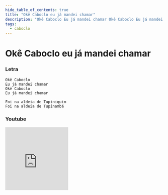 ```yaml
---
hide_table_of_contents: true
title: "Okê Caboclo eu já mandei chamar"
description: "Okê Caboclo Eu já mandei chamar Okê Caboclo Eu já mandei chamar Foi na aldeia de Tupiniquim Foi na aldeia de Tupinambá"
tags:
  - caboclo
---
```


# Okê Caboclo eu já mandei chamar

### Letra

```text
Okê Caboclo
Eu já mandei chamar
Okê Caboclo
Eu já mandei chamar

Foi na aldeia de Tupiniquim
Foi na aldeia de Tupinambá
```

### Youtube

<iframe
  width="200"
  height="200"
  src="https://www.youtube.com/embed/N7fDC077lkA"
  title="YouTube video player"
  frameborder="0"
  allow="accelerometer; autoplay; clipboard-write; encrypted-media; gyroscope; picture-in-picture; web-share"
  referrerpolicy="strict-origin-when-cross-origin"
  allowfullscreen
></iframe>
